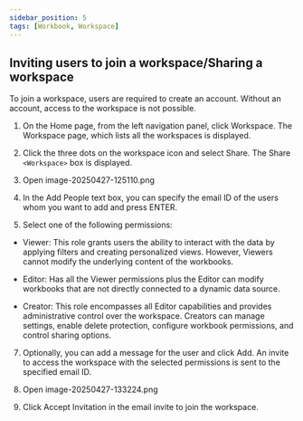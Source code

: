 ```yaml
---
sidebar_position: 5
tags: [Workbook, Workspace]
---
```


## Inviting users to join a workspace/Sharing a workspace

To join a workspace, users are required to create an account. Without an account, access to the workspace is not possible.

1.  On the Home page, from the left navigation panel, click Workspace. The Workspace page, which lists all the workspaces is displayed.
    
2.  Click the three dots on the workspace icon and select Share. The Share `<Workspace>` box is displayed.
    
3.  Open image-20250427-125110.png
    
4.  In the Add People text box, you can specify the email ID of the users whom you want to add and press ENTER.
    
5.  Select one of the following permissions:
    

-   Viewer: This role grants users the ability to interact with the data by applying filters and creating personalized views. However, Viewers cannot modify the underlying content of the workbooks.
    
-   Editor: Has all the Viewer permissions plus the Editor can modify workbooks that are not directly connected to a dynamic data source.
    
-   Creator: This role encompasses all Editor capabilities and provides administrative control over the workspace. Creators can manage settings, enable delete protection, configure workbook permissions, and control sharing options.
    

7.  Optionally, you can add a message for the user and click Add. An invite to access the workspace with the selected permissions is sent to the specified email ID.
    
8.  Open image-20250427-133224.png
    
9.  Click Accept Invitation in the email invite to join the workspace.
    

